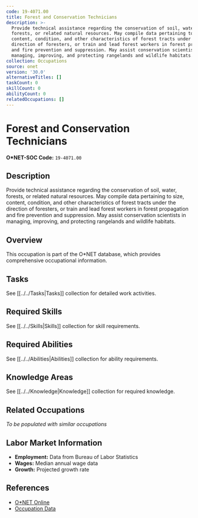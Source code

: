 ```yaml
---
code: 19-4071.00
title: Forest and Conservation Technicians
description: >-
  Provide technical assistance regarding the conservation of soil, water,
  forests, or related natural resources. May compile data pertaining to size,
  content, condition, and other characteristics of forest tracts under the
  direction of foresters, or train and lead forest workers in forest propagation
  and fire prevention and suppression. May assist conservation scientists in
  managing, improving, and protecting rangelands and wildlife habitats.
collection: Occupations
source: onet
version: '30.0'
alternativeTitles: []
taskCount: 0
skillCount: 0
abilityCount: 0
relatedOccupations: []
---
```

# Forest and Conservation Technicians

**O*NET-SOC Code:** `19-4071.00`

## Description

Provide technical assistance regarding the conservation of soil, water, forests, or related natural resources. May compile data pertaining to size, content, condition, and other characteristics of forest tracts under the direction of foresters, or train and lead forest workers in forest propagation and fire prevention and suppression. May assist conservation scientists in managing, improving, and protecting rangelands and wildlife habitats.

## Overview

This occupation is part of the O*NET database, which provides comprehensive occupational information.

## Tasks

See [[../../Tasks|Tasks]] collection for detailed work activities.

## Required Skills

See [[../../Skills|Skills]] collection for skill requirements.

## Required Abilities

See [[../../Abilities|Abilities]] collection for ability requirements.

## Knowledge Areas

See [[../../Knowledge|Knowledge]] collection for required knowledge.

## Related Occupations

*To be populated with similar occupations*

## Labor Market Information

- **Employment:** Data from Bureau of Labor Statistics
- **Wages:** Median annual wage data
- **Growth:** Projected growth rate

## References

- [O*NET Online](https://www.onetonline.org/link/summary/19-4071.00)
- [Occupation Data](https://www.onetcenter.org/)
